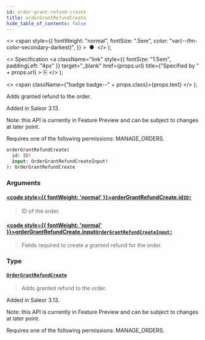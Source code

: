 ```yaml
---
id: order-grant-refund-create
title: orderGrantRefundCreate
hide_table_of_contents: false
---
```


  <>
    <span
      style={{
        fontWeight: "normal",
        fontSize: ".5em",
        color: "var(--ifm-color-secondary-darkest)",
      }}
    >
      &nbsp;●&nbsp;
    </span>
  </>
);

  <>
    Specification
    <a
      className="link"
      style={{ fontSize: "1.5em", paddingLeft: "4px" }}
      target="\_blank"
      href={props.url}
      title={"Specified by " + props.url}
    >
      ⎘
    </a>
  </>
);

  <>
    <span className={"badge badge--" + props.class}>{props.text}</span>
  </>
);

Adds granted refund to the order.

Added in Saleor 3.13.

Note: this API is currently in Feature Preview and can be subject to changes at later point.

Requires one of the following permissions: MANAGE_ORDERS.

```graphql
orderGrantRefundCreate(
  id: ID!
  input: OrderGrantRefundCreateInput!
): OrderGrantRefundCreate
```

### Arguments

#### [<code style={{ fontWeight: 'normal' }}>orderGrantRefundCreate.<b>id</b></code>](#)<Bullet />[`ID!`](../../api-reference/miscellaneous/scalars/id) <Badge class="secondary" text="non-null"/> <Badge class="secondary" text="scalar"/> <Badge class="secondary" text="miscellaneous"/>

> ID of the order.

#### [<code style={{ fontWeight: 'normal' }}>orderGrantRefundCreate.<b>input</b></code>](#)<Bullet />[`OrderGrantRefundCreateInput!`](../../api-reference/orders/inputs/order-grant-refund-create-input) <Badge class="secondary" text="non-null"/> <Badge class="secondary" text="input"/> <Badge class="secondary" text="orders"/>

> Fields required to create a granted refund for the order.

### Type

#### [`OrderGrantRefundCreate`](../../api-reference/orders/objects/order-grant-refund-create) <Badge class="secondary" text="object"/> <Badge class="secondary" text="orders"/>

> Adds granted refund to the order.

Added in Saleor 3.13.

Note: this API is currently in Feature Preview and can be subject to changes at later point.

Requires one of the following permissions: MANAGE_ORDERS.

>
